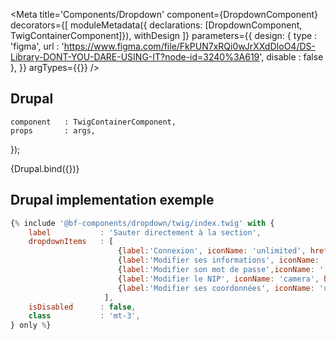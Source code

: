 
<Meta
    title='Components/Dropdown'
    component={DropdownComponent}
    decorators={[
        moduleMetadata({ declarations: [DropdownComponent, TwigContainerComponent]}),
        withDesign
    ]}
    parameters={{
        design: {
            type    : 'figma',
            url     : 'https://www.figma.com/file/FkPUN7xRQi0wJrXXdDIoO4/DS-Library-DONT-YOU-DARE-USING-IT?node-id=3240%3A619',
            disable : false
        },
    }}
    argTypes={{}}
/>

## Drupal

    component   : TwigContainerComponent,
    props       : args,
});

<Canvas withSource='none'>
    <Story
        name='Drupal - Dropdown'
        height = '400px'
        args={{
            elementPath     : 'components/dropdown/_doc/template.drupal',
            label           : 'Sauter directement à la section',
            dropdownItems   : [
                                {label:'Connexion', iconName: 'unlimited', href:'www.videotron.com', class:''},
                                {label:'Modifier ses informations', iconName: '', href:'www.videotron.com', class:''},
                                {label:'Modifier son mot de passe', iconName: '', href:'www.videotron.com', class:''},
                                {label:'Modifier le NIP', iconName: 'camera', href:'www.videotron.com', class:""},
                                {label:'Modifier ses coordonnées', iconName: 'unlimited', href:'www.videotron.com', class:''},
                             ],
            isDisabled      : false,
            class           : 'mt-3',
        }}
    >
        {Drupal.bind({})}
    </Story>
</Canvas>


## Drupal implementation exemple

```jsx
{% include '@bf-components/dropdown/twig/index.twig' with {
    label           : 'Sauter directement à la section',
    dropdownItems   : [
                        {label:'Connexion', iconName: 'unlimited', href:'www.videotron.com', class:''},
                        {label:'Modifier ses informations', iconName: '', href:'www.videotron.com', class:''},
                        {label:'Modifier son mot de passe',iconName: '',  href:'www.videotron.com', class:''},
                        {label:'Modifier le NIP', iconName: 'camera', href:'www.videotron.com', class:""},
                        {label:'Modifier ses coordonnées', iconName: 'unlimited', href:'www.videotron.com', class:''},
                     ],
    isDisabled      : false,
    class           : 'mt-3',
} only %}
```



<Props of={DropdownComponent} />
